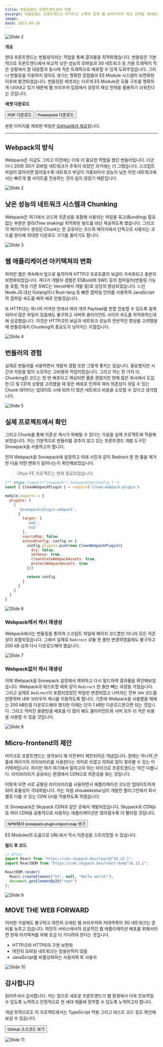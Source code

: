 ```yaml
---
title: 번들링없는 프론트엔드로의 전환
excerpt: 번들링없는 프론트엔드는 HTTP/2 스펙과 함께 웹 브라우저의 캐싱 전략을 최대한으로 끌어올릴 수 있게 해줍니다.
image:
date: 2021-09-10
---
```


![Slide 2](/images/blog/unbundled-frontend/1.webp)

**개요**

현대 프론트엔드는 번들링이라는 작업을 통해 결과물을 최적화했습니다.
번들링은 기본적으로 프론트엔드에서 비교적 낮은 성능의 모바일과 3G 네트워크 등 가용 트래픽이 적은 상황에서 잘 대응함과 동시에 적은 트래픽으로 배포할 수 있게 도와주었습니다.
그러나 번들링을 이용하지 않아도 생기는 명확한 장점들이 ES Module 시스템이 보편화된 이후에 발견되었습니다.
번들링된 에셋과는 다르게 ES Module은 모듈 구조를 명확하게 나타내고 있기 때문에 웹 브라우저 입장에서 굉장히 캐싱 전략을 활용하기 쉬워진다는 것입니다.

**에셋 다운로드**

<Button theme='black' icon={MdFileDownload} href='https://github.com/seia-soto/presentation-unbundled-code-splitting-strategy/raw/main/Unbundled%20code%20splitting%20strategy.pdf' left download>PDF 다운로드</Button>
<Button theme='black' icon={MdFileDownload} href='https://github.com/seia-soto/presentation-unbundled-code-splitting-strategy/raw/main/Unbundled%20code%20splitting%20strategy.pptx' left download>Powerpoint 다운로드</Button>

본문 이미지를 제외한 파일은 [GitHub에서 제공](https://github.com/seia-soto/presentation-unbundled-code-splitting-strategy)됩니다.

----

## Webpack의 방식

Webpack은 지금도 그리고 이전에는 더욱 더 중요한 역할을 했던 번들러입니다.
더군다나 2G와 3G가 모바일 네트워크가 주축이 되었던 과거에는 더 그랬습니다.
스크립트 파일이 많아지면 많아질수록 네트워크 부담이 가중되어서 성능이 낮은 이전 네트워크에서는 빠르게 웹 사이트를 전송하는 것이 쉽지 않았기 때문입니다.

![Slide 2](/images/blog/unbundled-frontend/2.webp)

## 낮은 성능의 네트워크 시스템과 Chunking

Webpack은 여기에서 코드와 의존성을 포함해 사용되는 파일을 묶고(Bundling) 필요없는 부분은 잘라(Tree shaking) 최적화된 빌드를 대신 제공하도록 했습니다.
그리고 각 페이지마다 생성된 Chunk는 한 공유되는 코드와 페이지에서 단독으로 사용되는 코드를 분리해 최대한 다운로드 크기를 줄이기도 합니다.

![Slide 3](/images/blog/unbundled-frontend/3.webp)

## 웹 애플리케이션 아키텍쳐의 변화

하지만 웹은 계속해서 앞으로 움직이며 HTTP/2 프로토콜의 보급이 가속화되고 충분히 보편화되었습니다.
게다가 개발자 경험은 ESBuild와 SWC 등의 컴파일러(번들링 기능을 포함, 작성 기준 SWC는 Vercel에서 개발 중)로 상당히 향상되었습니다.
느린 Node.JS 대신 Golang이나 Rust-lang 등 빠른 컴파일 언어를 사용하여 JavaScript의 컴파일 속도를 배의 배로 만들었습니다.

또 HTTP/2는 하나의 커넥션 안에서 여러 개의 Payload를 분할 전송할 수 있도록 설계되어서 많은 파일이 있음에도 불구하고
서버와 클라이언트 사이의 속도를 최적화하는데에 성공했습니다.
이것은 HTTP/2의 보급과 네트워크 성능의 전반적인 향상을 고려했을 때 번들링에서 Chunking의 중요도가 낮아지는 지점입니다.

![Slide 4](/images/blog/unbundled-frontend/4.webp)

## 번들러의 경험

실제로 번들러를 사용하면서 개발자 경험 또한 그렇게 좋지는 않습니다.
필요했지만 시간과 자원을 많이 소모하는 고비용의 작업이었습니다.
그리고 저는 한 가지 더, Chunking된 코드는 한 번 배포되고 캐싱되면 물론 괜찮지만 현재 많은 회사에서 도입한 CI 및 CD의 상황을 고려했을 때
잦은 배포로 인하여 여러 의존성이 섞일 수 있는 Chunk 데이터는 업데이트 시에 되려 더 많은 네트워크 비용을 소모할 수 있다고 생각합니다.

![Slide 5](/images/blog/unbundled-frontend/5.webp)

## 실제 프로젝트에서 확인

그리고 Chunk를 통해 의존성 캐시가 와해될 수 있다는 가설을 실제 프로젝트에 적용해보았습니다.
저는 기본적으로 번들러를 갖추지 않고 있는 프론트엔드 개발 도구인 Snowpack을 사용하고자 합니다.

먼저 Webpack을 Snowpack에 설정하고 아래 사진과 같이 Redirect 문 한 줄을 제거한 다음 어떤 변화가 일어나는지 확인해보았습니다.

> Ohys-FE 프로젝트는 현재 종료되었습니다.

```javascript
/** @type {import("snowpack").SnowpackUserConfig } */
const { CleanWebpackPlugin } = require('clean-webpack-plugin')

module.exports = {
  plugins: [
    [
      '@snowpack/plugin-webpack',
      {
        target: [
          'web',
          'es5'
        ],
        sourceMap: false,
        extendConfig: config => {
          config.plugins.push(new CleanWebpackPlugin({
            dry: false,
            verbose: true,
            cleanStaleWebpackAssets: true,
            protectWebpackAssets: true
          }))

          return config
        }
      }
    ]
  ]
}
```

![Slide 6](/images/blog/unbundled-frontend/6.webp)

### Webpack에서 캐시 재생성

Webpack에서는 번들링을 통하여 스크립트 파일에 페이지 코드뿐만 아니라 모든 의존성이 포함되었습니다.
그래서 실제로 `Redirect` 모듈 한 줄만 변경하였음에도 불구하고 200 kB 넘게 다시 다운로드해야 했습니다.

![Slide 7](/images/blog/unbundled-frontend/7.webp)

### Webpack없이 캐시 재생성

이제 Webpack을 Snowpack 설정에서 제외하고 다시 빌드하여 결과물을 확인해보았습니다.
Webpack과 테스트할 때와 같이 `Redirect` 한 줄만 빼는 과정을 거쳤습니다.
그리고 실제로 `Redirect`이 포함되었었던 파일만 변경되었고 나머지는 전부 `304` 코드를 반환하며 내부 브라우저 캐시를 이용하도록 합니다.
기존에 Webpack을 사용했을 때에는 200 kB만큼 다운로드해야 했지만 이제는 단지 1 kB만 다운로드받으면 되는 것입니다.
그리고 적어진 용량만큼 배포를 더 많이 해도 클라이언트와 서버 모두 더 적은 비용을 사용할 수 있을 것입니다.

![Slide 8](/images/blog/unbundled-frontend/8.webp)

## Micro-frontend의 제안

마이크로 프론트엔드는 생각보다 꽤 이전부터 제안되어온 개념입니다.
원래는 하나의 큰 틀에 여러가지 라이브러리를 사용한다는 의미로 쓰였고 의외로 많이 찾아볼 수 있는 아키텍쳐입니다.
하지만 제가 여기에서 말하고자 하는 마이크로 프론트엔드는 약간 다릅니다.
라이브러리가 공유되는 환경에서 CDN으로 의존성을 묶는 것입니다.

이렇게 되면 서로 공통된 라이브러리를 사용하면서 애플리케이션 코드만 업데이트하게 되어 효율성이 극대화됩니다.
저는 처음 zhoukekestar님이 개발한 플러그인에서 회사별로 다를 수 있는 CDN Url을 적용하도록 하였습니다.

또 Snowpack은 Skypack CDN과 같은 곳에서 개발되었습니다.
Skypack과 CDNjs 등 여러 CDN을 공통적으로 사용하는 애플리케이션은 많아질수록 더 빨라질 것입니다.

<Button theme='black' icon={MdArrowForward} href='https://www.npmjs.com/package/snowpack-plugin-import-map'>NPM에서 snowpack-plugin-import-map 보기</Button>

ES Modules의 도움으로 URL에서 직시 의존성을 스트리밍할 수 있습니다.

**빌드 후 코드**

```javascript
// After
import React from "https://cdn.skypack.dev/react@^16.13.1";
import ReactDOM from "https://cdn.skypack.dev/react-dom@^16.13.1";

ReactDOM.render(
  React.createElement("h1", null, "Hello world!"),
  document.getElementById("root")
);
```

![Slide 9](/images/blog/unbundled-frontend/9.webp)

## MOVE THE WEB FORWARD

이러한 가설에도 불구하고 여전히 오래된 웹 브라우저와 저대역폭의 3G 네트워크는 준비를 늦추고 있습니다.
여전히 서비스에서의 성공적인 웹 애플리케이션 배포를 위해서라면 현재 아키텍쳐를 위해 조금 더 기다려야 한다는 것입니다.

- HTTP/2와 HTTPS의 구현 보편화
- 여전히 모바일 네트워크는 믿을만하지 않음
- JavaScript를 비활성화하는 사용자와 IE 사용자

![Slide 10](/images/blog/unbundled-frontend/10.webp)

## 감사합니다

읽어주셔서 감사합니다.
저는 앞으로 새로운 프론트엔드가 웹 환경에서 더욱 진보적일 수 있도록 노력하고 안정적으로 현 세대 제품에 정착할 수 있도록 노력하고자 합니다.

개념 외적으로도 이 프로젝트에서는 TypeScript 적용 그리고 테스트 코드 등도 확인해보실 수 있습니다.

<Button theme='black' icon={MdArrowForward} href='https://github.com/seia-soto/snowpack-plugin-import-map'>GitHub 소스코드 보기</Button>

![Slide 11](/images/blog/unbundled-frontend/11.webp)
